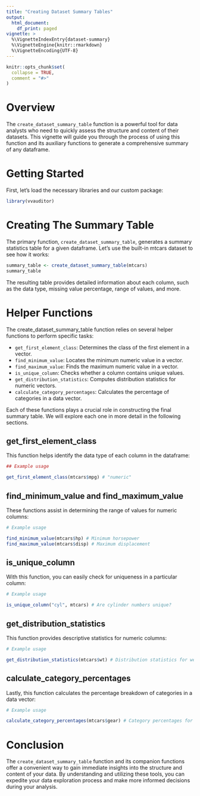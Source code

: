 ---
title: "Creating Dataset Summary Tables"
output: 
  html_document:
    df_print: paged
vignette: >
  %\VignetteIndexEntry{dataset-summary}
  %\VignetteEngine{knitr::rmarkdown}
  %\VignetteEncoding{UTF-8}
---

```{r, include = FALSE}
knitr::opts_chunk$set(
  collapse = TRUE,
  comment = "#>"
)
```

# Overview

The `create_dataset_summary_table` function is a powerful tool for data analysts who need to quickly assess the structure and content of their datasets. This vignette will guide you through the process of using this function and its auxiliary functions to generate a comprehensive summary of any dataframe.

# Getting Started

First, let's load the necessary libraries and our custom package:

```{r setup}
library(vvauditor)
```

# Creating The Summary Table

The primary function, `create_dataset_summary_table`, generates a summary statistics table for a given dataframe. Let's use the built-in mtcars dataset to see how it works:

```{r summary, cols.print=5}
summary_table <- create_dataset_summary_table(mtcars)
summary_table
```

The resulting table provides detailed information about each column, such as the data type, missing value percentage, range of values, and more.

# Helper Functions

The create_dataset_summary_table function relies on several helper functions to perform specific tasks:

-   `get_first_element_class`: Determines the class of the first element in a vector.
-   `find_minimum_value`: Locates the minimum numeric value in a vector.
-   `find_maximum_value`: Finds the maximum numeric value in a vector.
-   `is_unique_column`: Checks whether a column contains unique values.
-   `get_distribution_statistics`: Computes distribution statistics for numeric vectors.
-   `calculate_category_percentages`: Calculates the percentage of categories in a data vector.

Each of these functions plays a crucial role in constructing the final summary table. We will explore each one in more detail in the following sections.

## get_first_element_class

This function helps identify the data type of each column in the dataframe:

```{r get_first_element_class}
## Example usage

get_first_element_class(mtcars$mpg) # "numeric"
```

## find_minimum_value and find_maximum_value

These functions assist in determining the range of values for numeric columns:

```{r min_max}
# Example usage

find_minimum_value(mtcars$hp) # Minimum horsepower
find_maximum_value(mtcars$disp) # Maximum displacement
```

## is_unique_column

With this function, you can easily check for uniqueness in a particular column:

```{r unique}
# Example usage

is_unique_column("cyl", mtcars) # Are cylinder numbers unique?
```

## get_distribution_statistics

This function provides descriptive statistics for numeric columns:

```{r distribution}
# Example usage

get_distribution_statistics(mtcars$wt) # Distribution statistics for weight
```

## calculate_category_percentages

Lastly, this function calculates the percentage breakdown of categories in a data vector:

```{r percentages}
# Example usage

calculate_category_percentages(mtcars$gear) # Category percentages for gears
```

# Conclusion

The `create_dataset_summary_table` function and its companion functions offer a convenient way to gain immediate insights into the structure and content of your data. By understanding and utilizing these tools, you can expedite your data exploration process and make more informed decisions during your analysis.
